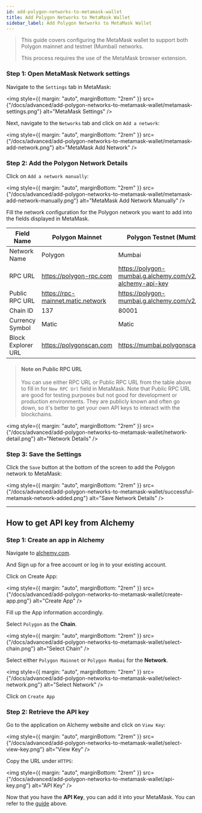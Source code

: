```yaml
---
id: add-polygon-networks-to-metamask-wallet
title: Add Polygon Networks to MetaMask Wallet
sidebar_label: Add Polygon Networks to MetaMask Wallet
---
```


> This guide covers configuring the MetaMask wallet to support both Polygon mainnet and testnet (Mumbai) networks.
>
> This process requires the use of the MetaMask browser extension.

### Step 1: Open MetaMask Network settings

Navigate to the `Settings` tab in MetaMask:

<img
  style={{ margin: "auto", marginBottom: "2rem" }}
  src={"/docs/advanced/add-polygon-networks-to-metamask-wallet/metamask-settings.png"}
  alt="MetaMask Settings"
/>

Next, navigate to the `Networks` tab and click on `Add a network`:

<img
  style={{ margin: "auto", marginBottom: "2rem" }}
  src={"/docs/advanced/add-polygon-networks-to-metamask-wallet/metamask-add-network.png"}
  alt="MetaMask Add Network"
/>

### Step 2: Add the Polygon Network Details

Click on `Add a network manually`:

<img
  style={{ margin: "auto", marginBottom: "2rem" }}
  src={"/docs/advanced/add-polygon-networks-to-metamask-wallet/metamask-add-network-manually.png"}
  alt="MetaMask Add Network Manually"
/>

Fill the network configuration for the Polygon network you want to add into the fields displayed in MetaMask.

| Field Name         | Polygon Mainnet                   | Polygon Testnet (Mumbai)                                     |
| ------------------ | --------------------------------- | ------------------------------------------------------------ |
| Network Name       | Polygon                           | Mumbai                                                       |
| RPC URL            | https://polygon-rpc.com           | https://polygon-mumbai.g.alchemy.com/v2/your-alchemy-api-key |
| Public RPC URL     | https://rpc-mainnet.matic.network | https://polygon-mumbai.g.alchemy.com/v2/demo                 |
| Chain ID           | 137                               | 80001                                                        |
| Currency Symbol    | Matic                             | Matic                                                        |
| Block Explorer URL | https://polygonscan.com           | https://mumbai.polygonscan.com                               |

> #### Note on Public RPC URL
>
> You can use either RPC URL or Public RPC URL from the table above to fill in for `New RPC Url` field in MetaMask. Note that Public RPC URL are good for testing purposes but not good for development or production environments. They are publicly known and often go down, so it's better to get your own API keys to interact with the blockchains.

<img
  style={{ margin: "auto", marginBottom: "2rem" }}
  src={"/docs/advanced/add-polygon-networks-to-metamask-wallet/network-detail.png"}
  alt="Network Details"
/>

### Step 3: Save the Settings

Click the `Save` button at the bottom of the screen to add the Polygon network to MetaMask:

<img
  style={{ margin: "auto", marginBottom: "2rem" }}
  src={"/docs/advanced/add-polygon-networks-to-metamask-wallet/successful-metamask-network-added.png"}
  alt="Save Network Details"
/>

---

## How to get API key from Alchemy

### Step 1: Create an app in Alchemy

Navigate to [alchemy.com](https://www.alchemy.com/).

And Sign up for a free account or log in to your existing account.

Click on Create App:

<img
  style={{ margin: "auto", marginBottom: "2rem" }}
  src={"/docs/advanced/add-polygon-networks-to-metamask-wallet/create-app.png"}
  alt="Create App"
/>

Fill up the App information accordingly.

Select `Polygon` as the **Chain**.

<img
  style={{ margin: "auto", marginBottom: "2rem" }}
  src={"/docs/advanced/add-polygon-networks-to-metamask-wallet/select-chain.png"}
  alt="Select Chain"
/>

Select either `Polygon Mainnet` or `Polygon Mumbai` for the **Network**.

<img
  style={{ margin: "auto", marginBottom: "2rem" }}
  src={"/docs/advanced/add-polygon-networks-to-metamask-wallet/select-network.png"}
  alt="Select Network"
/>

Click on `Create App`

### Step 2: Retrieve the API key

Go to the application on Alchemy website and click on `View Key`:

<img
  style={{ margin: "auto", marginBottom: "2rem" }}
  src={"/docs/advanced/add-polygon-networks-to-metamask-wallet/select-view-key.png"}
  alt="View Key"
/>

Copy the URL under `HTTPS`:

<img
  style={{ margin: "auto", marginBottom: "2rem" }}
  src={"/docs/advanced/add-polygon-networks-to-metamask-wallet/api-key.png"}
  alt="API Key"
/>

Now that you have the **API Key**, you can add it into your MetaMask. You can refer to the [guide](#step-1-open-metamask-network-settings) above.
